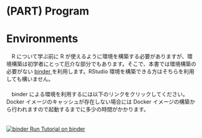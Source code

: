 # (PART) Program {-}

# Environments
　R について学ぶ前に R が使えるように環境を構築する必要がありますが、環境構築は初学者にとって厄介な部分でもあります。そこで、本書では環境構築の必要がない [binder <i class="fa fa-external-link"></i>](https://mybinder.org/){target="_blank" title="Turn a Git repo into a collection of interactive notebooks"} を利用します。RStudio 環境を構築できる方はそちらを利用しても構いません。  
　  
　binder による環境を利用するには以下のリンクをクリックしてください。Docker イメージのキャッシュが存在しない場合には Docker イメージの構築から行われますので起動するまでに多少の時間がかかります。  
　  

[![binder](https://mybinder.org/badge_logo.svg) Run Tutorial on binder](https://mybinder.org/v2/gh/k-metrics/binder/master?urlpath=rstudio)